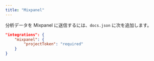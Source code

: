 ```yaml
---
title: "Mixpanel"
---
```


分析データを Mixpanel に送信するには、`docs.json` に次を追加します。

```json Analytics options in docs.json
"integrations": {
    "mixpanel": {
        "projectToken": "required"
    }
}
```